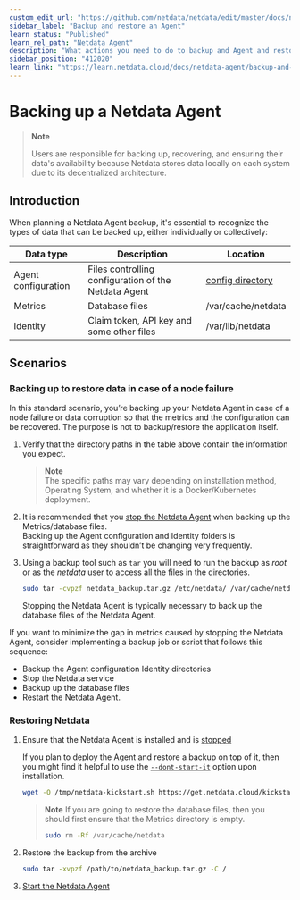 ```yaml
---
custom_edit_url: "https://github.com/netdata/netdata/edit/master/docs/netdata-agent/backup-and-restore-an-agent.md"
sidebar_label: "Backup and restore an Agent"
learn_status: "Published"
learn_rel_path: "Netdata Agent"
description: "What actions you need to do to backup and Agent and restore it."
sidebar_position: "412020"
learn_link: "https://learn.netdata.cloud/docs/netdata-agent/backup-and-restore-an-agent"
---
```


# Backing up a Netdata Agent

> **Note**
>
> Users are responsible for backing up, recovering, and ensuring their data's availability because Netdata stores data locally on each system due to its decentralized architecture.

## Introduction

When planning a Netdata Agent backup, it's essential to recognize the types of data that can be backed up, either individually or collectively:

| Data type           | Description                                          | Location                                                        |
|---------------------|------------------------------------------------------|-----------------------------------------------------------------|
| Agent configuration | Files controlling configuration of the Netdata Agent | [config directory](/docs/netdata-agent/configuration) |
| Metrics             | Database files                                       | /var/cache/netdata                                              |
| Identity            | Claim token, API key and some other files            | /var/lib/netdata                                                |

## Scenarios

### Backing up to restore data in case of a node failure

In this standard scenario, you’re backing up your Netdata Agent in case of a node failure or data corruption so that the metrics and the configuration can be recovered. The purpose is not to backup/restore the application itself.

1. Verify that the directory paths in the table above contain the information you expect.

   > **Note**  
   > The specific paths may vary depending on installation method, Operating System, and whether it is a Docker/Kubernetes deployment.

2. It is recommended that you [stop the Netdata Agent](/docs/netdata-agent/maintenance/service-control) when backing up the Metrics/database files.  
   Backing up the Agent configuration and Identity folders is straightforward as they shouldn’t be changing very frequently.

3. Using a backup tool such as `tar` you will need to run the backup as _root_ or as the _netdata_ user to access all the files in the directories.

   ```bash
   sudo tar -cvpzf netdata_backup.tar.gz /etc/netdata/ /var/cache/netdata /var/lib/netdata
   ```

   Stopping the Netdata Agent is typically necessary to back up the database files of the Netdata Agent.

If you want to minimize the gap in metrics caused by stopping the Netdata Agent, consider implementing a backup job or script that follows this sequence:

- Backup the Agent configuration Identity directories
- Stop the Netdata service
- Backup up the database files
- Restart the Netdata Agent.

### Restoring Netdata

1. Ensure that the Netdata Agent is installed and is [stopped](/docs/netdata-agent/maintenance/service-control)

   If you plan to deploy the Agent and restore a backup on top of it, then you might find it helpful to use the [`--dont-start-it`](/docs/netdata-agent/installation/linux#other-options) option upon installation.

   ```bash
   wget -O /tmp/netdata-kickstart.sh https://get.netdata.cloud/kickstart.sh && sh /tmp/netdata-kickstart.sh --dont-start-it
   ```

   > **Note**
   > If you are going to restore the database files, then you should first ensure that the Metrics directory is empty.
   >
   > ```bash
    > sudo rm -Rf /var/cache/netdata
    > ```

2. Restore the backup from the archive

    ```bash
    sudo tar -xvpzf /path/to/netdata_backup.tar.gz -C /
    ```

3. [Start the Netdata Agent](/docs/netdata-agent/maintenance/service-control)
